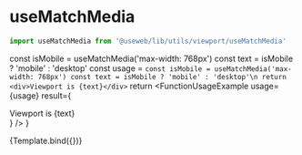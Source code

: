 
<Meta title='Viewport/useMatchMedia' />

# useMatchMedia

```js
import useMatchMedia from '@useweb/lib/utils/viewport/useMatchMedia'
```

  const isMobile = useMatchMedia('max-width: 768px')
  const text = isMobile ? 'mobile' : 'desktop'
  const usage = `const isMobile = useMatchMedia('max-width: 768px')
const text = isMobile ? 'mobile' : 'desktop'\n
return <div>Viewport is {text}</div>`
  return <FunctionUsageExample usage={usage} result={<div>Viewport is {text}</div>} />
}

<Canvas>
  <Story name='example' argTypes={{}} args={{}}>
    {Template.bind({})}
  </Story>
</Canvas>
